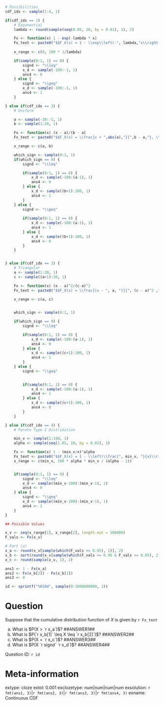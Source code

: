 ```r

# Possibilities 
cdf_idx <- sample(1:4, 1)

if(cdf_idx == 1) {
    # Exponential
    lambda <- round(sample(seq(0.05, 20, by = 0.01), 1), 2)

    Fx <- function(x) 1 - exp(-lambda * x)
    Fx_text <- paste0("$$F_X(x) = 1 - \\exp\\left(-", lambda,"x\\right),\\quad x \\in (0,\\infty).$$")
    
    x_range <- c(0, 100 * 1/lambda)

    if(sample(0:1, 1) == 0) {
        signd <- "\\leq"
        x_d <- sample(-100:-1, 1)
        ans4 <- 0 
    } else {
        signd <- "\\geq"
        x_d <- sample(-100:-1, 1)
        ans4 <- 1
    }

} else if(cdf_idx == 2) {
    # Uniform

    a <- sample(-30:-1, 1)
    b <- sample(1:20, 1)

    Fx <- function(x) (x - a)/(b - a)
    Fx_text <- paste0("$$F_X(x) = \\frac{x + ",abs(a),"}{",b - a,"}, \\quad x \\in [",a,", ",b,"].$$")

    x_range <- c(a, b)

    which_sign <- sample(0:1, 1)
    if(which_sign == 0) {
        signd <- "\\leq"

        if(sample(0:1, 1) == 0) {
            x_d <- sample(-100:(a-1), 1)
            ans4 <- 0
        } else {
            x_d <- sample((b+1):100, 1)
            ans4 <- 1    
        }
    } else {
        signd <- "\\geq"
        
        if(sample(0:1, 1) == 0) {
            x_d <- sample(-100:(a-1), 1)
            ans4 <- 1
        } else {
            x_d <- sample((b+1):100, 1)
            ans4 <- 0    
        }
    }


} else if(cdf_idx == 3) {
    # Triangular
    a <- sample(1:20, 1)
    c <- sample((a+1):30, 1)

    Fx <- function(x) (x - a)^2/(c-a)^2
    Fx_text <- paste0("$$F_X(x) = \\frac{(x - ", a, ")}{", (c - a)^2 ,"}, \\quad x \\in [", a, ", ", c, "].$$")

    x_range <- c(a, c)

    
    which_sign <- sample(0:1, 1)

    if(which_sign == 0) {
        signd <- "\\leq"

        if(sample(0:1, 1) == 0) {
            x_d <- sample(-100:(a-1), 1)
            ans4 <- 0
        } else {
            x_d <- sample((c+1):100, 1)
            ans4 <- 1    
        }
    } else {
        signd <- "\\geq"

        
        if(sample(0:1, 1) == 0) {
            x_d <- sample(-100:(a-1), 1)
            ans4 <- 1
        } else {
            x_d <- sample((c+1):100, 1)
            ans4 <- 0    
        }
    }

} else if(cdf_idx == 4) {
    # Pareto Type I Distribution 

    min_v <- sample(1:100, 1)
    alpha <- sample(seq(1.01, 10, by = 0.01), 1)

    Fx <- function(x) 1 - (min_v/x)^alpha
    Fx_text <- paste0("$$F_X(x) = 1 - \\left(\\frac{", min_v, "}{x}\\right)^{",alpha,"}, \\quad x \\in [",min_v,", \\infty).$$")
    x_range <- c(min_v, 100 * alpha * min_v / (alpha - 1))


    if(sample(0:1, 1) == 0) {
        signd <- "\\leq"
        x_d <- sample((min_v-100):(min_v-1), 1)
        ans4 <- 0 
    } else {
        signd <- "\\geq"
        x_d <- sample((min_v-100):(min_v-1), 1)
        ans4 <- 1
    }
}

## Possible Values 

x_v <- seq(x_range[1], x_range[2], length.out = 100000)
F_vals <- Fx(x_v)

# Part (a) 
x_a <- round(x_v[sample(which(F_vals <= 0.95), 1)], 2)
x_b <- sort(round(x_v[sample(which(F_vals <= 0.95 & F_vals >= 0.05), 2)], 2))
x_c <- round(sample(x_v, 1), 2)

ans1 <- 1 - Fx(x_a)
ans2 <- Fx(x_b[2]) - Fx(x_b[1])
ans3 <- 0

id <- sprintf("%010d", sample(0:1000000000, 1))

```

Question
========
Suppose that the cumulative distribution function of $X$ is given by `r Fx_text`

a. What is $P(X > `r x_a`)$? ##ANSWER1##
b. What is $P(`r x_b[1]` \leq X \leq `r x_b[2]`)$? ##ANSWER2##
c. What is $P(X = `r x_c`)$? ##ANSWER3##
d. What is $P(X `r signd` `r x_d`)$? ##ANSWER4##

Question ID: `r id`

Meta-information
================
extype: cloze
extol: 0.001
exclozetype: num|num|num|num
exsolution: `r fmt(ans1, 3)`|`r fmt(ans2, 3)`|`r fmt(ans3, 3)`|`r fmt(ans4, 3)`
exname: Continuous CDF